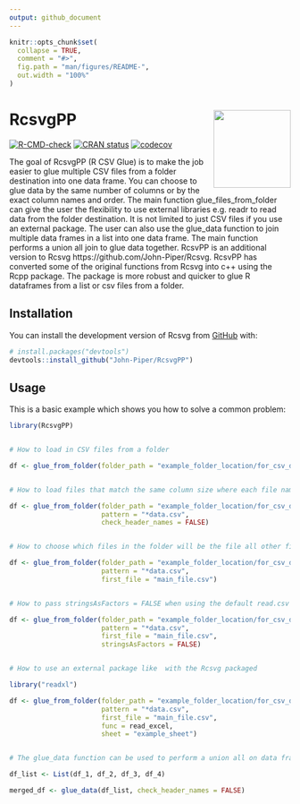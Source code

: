 ```yaml
---
output: github_document
---
```


<!-- README.md is generated from README.Rmd. Please edit that file -->

```r
knitr::opts_chunk$set(
  collapse = TRUE,
  comment = "#>",
  fig.path = "man/figures/README-",
  out.width = "100%"
)
```

# RcsvgPP <img src='man/figures/logo.png' align="right" height="138.5" /></a>

<!-- badges: start -->
[![R-CMD-check](https://github.com/John-Piper/RcsvgPP/workflows/R-CMD-check/badge.svg)](https://github.com/John-Piper/RcsvgPP/actions)
[![CRAN status](https://www.r-pkg.org/badges/version/RcsvgPP)](https://CRAN.R-project.org/package=RcsvgPP)
[![codecov](https://codecov.io/gh/John-Piper/RcsvgPP/branch/main/graph/badge.svg)](https://codecov.io/gh/John-Piper/RcsvgPP?branch=main)
<!-- badges: end -->

The goal of RcsvgPP (R CSV Glue) is to make the job easier to glue multiple CSV files from a folder destination into one data frame.  You can choose to glue data by the same number of columns or by the exact column names and order.  The main function glue_files_from_folder can give the user the flexibility to use external libraries e.g. readr to read data from the folder destination.  It is not limited to just CSV files if you use an external package.  The user can also use the glue_data function to join multiple data frames in a list into one data frame.  The main function performs a union all join to glue data together.  RcsvPP is an additional version to Rcsvg https://github.com/John-Piper/Rcsvg.  RcsvPP has converted some of the original functions from Rcsvg into c++ using the Rcpp package.  The package is more robust and quicker to glue R dataframes from a list or csv files from a folder.   

## Installation

You can install the development version of Rcsvg from [GitHub](https://github.com/) with:

``` r
# install.packages("devtools")
devtools::install_github("John-Piper/RcsvgPP")
```

## Usage

This is a basic example which shows you how to solve a common problem:

```r
library(RcsvgPP)


# How to load in CSV files from a folder

df <- glue_from_folder(folder_path = "example_folder_location/for_csv_data/")


# How to load files that match the same column size where each file name ends with data

df <- glue_from_folder(folder_path = "example_folder_location/for_csv_data/",
                       pattern = "*data.csv",
                       check_header_names = FALSE)


# How to choose which files in the folder will be the file all other files have to match to be glued

df <- glue_from_folder(folder_path = "example_folder_location/for_csv_data/",
                       pattern = "*data.csv",
                       first_file = "main_file.csv")


# How to pass stringsAsFactors = FALSE when using the default read.csv when loading CSV files from a folder

df <- glue_from_folder(folder_path = "example_folder_location/for_csv_data/",
                       pattern = "*data.csv",
                       first_file = "main_file.csv",
                       stringsAsFactors = FALSE)


# How to use an external package like  with the Rcsvg packaged

library("readxl")

df <- glue_from_folder(folder_path = "example_folder_location/for_csv_data/",
                       pattern = "*data.csv",
                       first_file = "main_file.csv",
                       func = read_excel,
                       sheet = "example_sheet")


# The glue_data function can be used to perform a union all on data frames in a list. Only the data frames that match the first data frame in the list will be glued together to make a single data frame.  The glue_from_folder function is wrapper around the glue_data function.

df_list <- List(df_1, df_2, df_3, df_4)

merged_df <- glue_data(df_list, check_header_names = FALSE)



```



